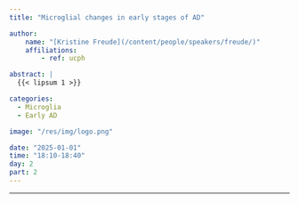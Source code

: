 ```yaml
---
title: "Microglial changes in early stages of AD"

author:
    name: "[Kristine Freude](/content/people/speakers/freude/)"
    affiliations:
        - ref: ucph

abstract: |
  {{< lipsum 1 >}}

categories:
  - Microglia
  - Early AD

image: "/res/img/logo.png"

date: "2025-01-01"
time: "18:10-18:40"
day: 2
part: 2
---
```


***

<object data="/res/quarto.pdf" type="application/pdf" width="100%" height="600">
</object> 